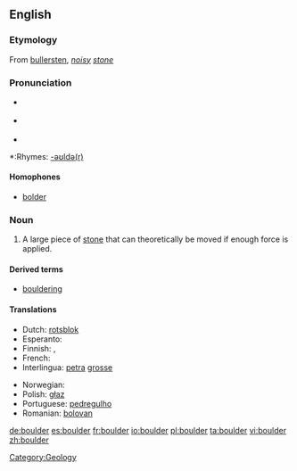 ==English==

===Etymology===
From {{Sw.}} [[bullersten]], ''[[noisy]] [[stone]]''

===Pronunciation===
*{{IPA|/ˈbəʊldə/}} {{italbrac|[[RP]]}}
*{{IPA|/ˈboʊldər/}} {{italbrac|US}}
*{{audio|en-us-boulder.ogg|Audio (US)}}

*:Rhymes: [[Rhymes:English:-əʊldə(r)|-əʊldə(r)]]

====Homophones====
*[[bolder]]

===Noun===
{{en-noun}}

# A large piece of [[stone]] that can theoretically be moved if enough force is applied.

====Derived terms====
*[[bouldering]]

====Translations====
{{trans-top|a large piece of stone that can theoretically be moved if enough force is applied}}
* Dutch: [[rotsblok]] {{n}}
* Esperanto: {{t-|eo|ŝtonego|xs=Esperanto}}
* Finnish: {{t+|fi|lohkare}}, {{t-|fi|järkäle}}
* French: {{t+|fr|rocher|m}}
* Interlingua: [[petra]] [[grosse]]
{{trans-mid}}
* Norwegian: {{t-|no|kampestein|m}}
* Polish: [[głaz]] {{m}}
* Portuguese: [[pedregulho]] {{m}}
* Romanian: [[bolovan]] {{m}}
{{trans-bottom}}

[[Category:Geology]]

[[de:boulder]]
[[es:boulder]]
[[fr:boulder]]
[[io:boulder]]
[[pl:boulder]]
[[ta:boulder]]
[[vi:boulder]]
[[zh:boulder]]